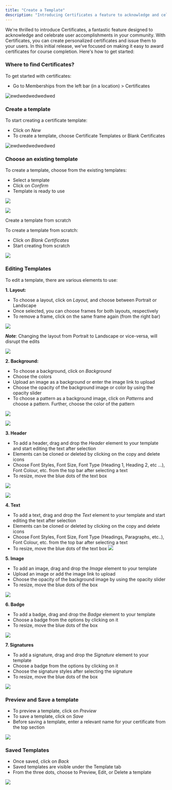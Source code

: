 ```yaml
---
title: "Create a Template"
description: "Introducing Certificates a feature to acknowledge and celebrate user accomplishments in your community."
---
```


We're thrilled to introduce Certificates, a fantastic feature designed to acknowledge and celebrate user accomplishments in your community. With Certificates, you can create personalized certificates and issue them to your users. In this initial release, we've focused on making it easy to award certificates for course completion. Here's how to get started:

### Where to find Certificates?

To get started with certificates:

-   Go to Memberships from the left bar (in a location) > Certificates

![ewdwedwedwedwed](https://s3.amazonaws.com/cdn.freshdesk.com/data/helpdesk/attachments/production/155010491418/original/UDLUBmWon7i-7gGLUfOf5d5VJ2gX2SnB5w.png?1697660185)

### Create a template

To start creating a certificate template:

-   Click on  _New_
-   To create a template, choose Certificate Templates or Blank Certificates

![ewdwedwedwedwed](https://s3.amazonaws.com/cdn.freshdesk.com/data/helpdesk/attachments/production/155010492067/original/3D8JLDvxZ1pd_sb53LmPswUHf40xWILFyQ.png?1697660747)

### Choose an existing template

To create a template, choose from the existing templates:

-   Select a template
-   Click on  _Confirm_
-   Template is ready to use

![](https://s3.amazonaws.com/cdn.freshdesk.com/data/helpdesk/attachments/production/155010492335/original/pR3lrjO-urp1JV0kk-LOrYYZJ5CHfFDW5w.png?1697661470)

![](https://s3.amazonaws.com/cdn.freshdesk.com/data/helpdesk/attachments/production/155010492555/original/sCOyrNnOIdY8dn8i9h1JFdS_-aD8V2R45g.png?1697662056)

Create a template from scratch

To create a template from scratch:

-   Click on  _Blank Certificates_
-   Start creating from scratch

![](https://s3.amazonaws.com/cdn.freshdesk.com/data/helpdesk/attachments/production/155010492573/original/bT3kywKc2PuBXuU4M7Yy7HWVqHu6FRT7Pg.png?1697662124)

### Editing Templates

To edit a template, there are various elements to use:

**1. Layout:**

-   To choose a layout, click on  _Layout,_  and choose between Portrait or Landscape
-   Once selected, you can choose frames for both layouts, respectively
-   To remove a frame, click on the same frame again (from the right bar)  
      
![](https://s3.amazonaws.com/cdn.freshdesk.com/data/helpdesk/attachments/production/155010492648/original/-yXZPAA3uUS5wn0YYQM_6JV65UNqROgRqA.png?1697662356)

**_Note_**: Changing the layout from Portrait to Landscape or vice-versa, will disrupt the edits

![](https://s3.amazonaws.com/cdn.freshdesk.com/data/helpdesk/attachments/production/155010492813/original/73uw2Kk-z-RoyRlIDXirIwiWMAEV0RDplA.png?1697662750)

**2. Background:**

-   To choose a background, click on  _Background_
-   Choose the colors
-   Upload an image as a background or enter the image link to upload
-   Choose the opacity of the background image or color by using the opacity slider
-   To choose a pattern as a background image, click on  _Patterns_  and choose a pattern. Further, choose the color of the pattern

![](https://s3.amazonaws.com/cdn.freshdesk.com/data/helpdesk/attachments/production/155010492892/original/JxYtQty_YqQpW12lbPbv_ghSf8P-doDSxQ.png?1697663074)

![](https://s3.amazonaws.com/cdn.freshdesk.com/data/helpdesk/attachments/production/155010492968/original/vMyrWzD4Z1cBaZEfOG5NQ2MwS9EvXUfpSg.png?1697663373)

**3. Header**

-   To add a header, drag and drop the  _Header_  element to your template and start editing the text after selection
-   Elements can be cloned or deleted by clicking on the copy and delete icons
-   Choose Font Styles, Font Size, Font Type (Heading 1, Heading 2, etc ...), Font Colour, etc. from the top bar after selecting a text
-   To resize, move the blue dots of the text box

![](https://s3.amazonaws.com/cdn.freshdesk.com/data/helpdesk/attachments/production/155010493078/original/YLoHp-dsmvWek9_bPWzEN3Ph3-se8I6juQ.png?1697663759)
  
![](https://s3.amazonaws.com/cdn.freshdesk.com/data/helpdesk/attachments/production/155010493203/original/f4yu5bSJswzGBD6Fk-E4u0EumbGg0Ja4xA.png?1697664037) 

**4. Text**

-   To add a text, drag and drop the  _Text_  element to your template and start editing the text after selection
-   Elements can be cloned or deleted by clicking on the copy and delete icons
-   Choose Font Styles, Font Size, Font Type (Headings, Paragraphs, etc..), Font Colour, etc. from the top bar after selecting a text
-   To resize, move the blue dots of the text box
 ![](https://s3.amazonaws.com/cdn.freshdesk.com/data/helpdesk/attachments/production/155010493415/original/JaKgxTn-HPAxnP9D3pPuEEQPi5_yPUPAYA.png?1697664751)

**5. Image**

-   To add an image, drag and drop the  _Image_  element to your template
-   Upload an image or add the image link to upload
-   Choose the opacity of the background image by using the opacity slider
-   To resize, move the blue dots of the box

![](https://s3.amazonaws.com/cdn.freshdesk.com/data/helpdesk/attachments/production/155010493581/original/bTnBsbbxjvpM13IgQ76NqpOKrBtAB6dIeQ.png?1697665218)

**6. Badge**

-   To add a badge, drag and drop the  _Badge_  element to your template
-   Choose a badge from the options by clicking on it
-   To resize, move the blue dots of the box

![](https://s3.amazonaws.com/cdn.freshdesk.com/data/helpdesk/attachments/production/155010493705/original/im6yZ9CjMmcLDfb51pFvp4YE1-Nr6vPzeQ.png?1697665482)

**7. Signatures**

-   To add a signature, drag and drop the  _Signature_  element to your template
-   Choose a badge from the options by clicking on it
-   Choose the signature styles after selecting the signature
-   To resize, move the blue dots of the box

![](https://s3.amazonaws.com/cdn.freshdesk.com/data/helpdesk/attachments/production/155010493737/original/yJHOjV1hL6_1mcRME_jzplC8w60qlz8pAA.png?1697665603)

### Preview and Save a template

-   To preview a template, click on  _Preview_
-   To save a template, click on  _Save_
-   Before saving a template, enter a relevant name for your certificate from the top section

![](https://s3.amazonaws.com/cdn.freshdesk.com/data/helpdesk/attachments/production/155010494542/original/97ZeVjxTg_-Rga03DoR8W--LzkeBpANo_w.png?1697666809)

### Saved Templates

-   Once saved, click on  _Back_
-   Saved templates are visible under the Template tab
-   From the three dots, choose to Preview, Edit, or Delete a template  
    
![](https://s3.amazonaws.com/cdn.freshdesk.com/data/helpdesk/attachments/production/155010494591/original/xRScoCdIvAGL8xmK1s-C2-ODWxfUWedlmw.png?1697667027)